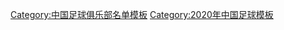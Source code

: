 {{Football squad with groups
|name=2020年中甲分类名单内蒙古
|bgcolor=#ffff00
|bordercolor=#CC0033
|textcolor=#000000
|title=[[内蒙古中优足球俱乐部|<span style="color:#000000">呼和浩特</span>]] — [[2020年中国足球甲级联赛|<span style="color:#000000">2020年</span>]][[中国足球甲级联赛|<span style="color:#000000">中甲联赛第 13 名</span>]]
|group1=全年参赛球员
|list1=<div>
{{Football squad2 player|no=1|name=[[耿晓峰]]}}
{{Football squad2 player|no=2|name=[[苏士豪]]}}
{{Football squad2 player|no=3|name=[[陈方舟]]}}
{{Football squad2 player|no=6|name=[[徐擎]]}}
{{Football squad2 player|no=7|name={{link-en|段杰毅|Duan Jieyi}}}}
{{Football squad2 player|no=8|name=[[李根 (足球运动员)|李根]]}}
{{Football squad2 player|no=11|name={{link-en|黄振飞|Huang Zhenfei}}}}
{{Football squad2 player|no=12|name=[[李申圆]]}}
{{Football squad2 player|no=14|name=[[盛鹏]]}}
{{Football squad2 player|no=15|name={{flagicon|SEN}} {{link-en|安德烈·考鲍莱尼·桑戈尔|André Senghor|-{zh-hans:桑戈尔;zh-hk:辛賀}-}}}}
{{Football squad2 player|no=16|name=[[徐磊]]}}
{{Football squad2 player|no=18|name=[[孙冠欧]]}}
{{Football squad2 player|no=19|name={{link-en|么旭辰|Yao Xuchen}}}}
{{Football squad2 player|no=22|name=[[邱凌枫]]}}
{{Football squad2 player|no=23|name=[[尹路]]}}
{{Football squad2 player|no=24|name=[[朱佳毅]]}}
{{Football squad2 player|no=26|name=[[王文轩]]}}
{{Football squad2 player|no=27|name=[[王博 (1982年)|王博]]}}
{{Football squad2 player|no=28|name=[[于帅]]}}
{{Football squad2 player|no=30|name=[[陈泉江]]}}
{{Football squad2 player|no=31|name={{flagicon|BRA}} [[奧古斯托·帕切科·弗拉加|-{zh-hans:古托;zh-hk:古圖}-]]}}
{{Football squad2 player|no=33|name={{link-en|李建 (足球运动员)|Li Jian (footballer, born March 1985)|李建}}}}
{{Football squad2 player|no=35|name=[[方昊 (足球运动员)|方昊]]}}
{{Football squad2 player|no=36|name=[[周正 (足球运动员)|周正]]}}
{{Football squad2 player|no=37|name=[[高增翔]]}}
{{Football squad2 player|no=51|name=[[范恒博]]}}
{{Football squad2 player|no=53|name=[[赛达尔·斯依提江|赛达尔]]}}
{{Football squad2 player|no=54|name=[[张啸天]]}}
</div>
|group2=夏季转入球员
|list2=<div>
{{Football squad2 player|no=4|name=[[张天翔]]}}
{{Football squad2 player|no=9|name={{flagicon|AUS}} {{flagicon|HKG}} [[黄振声 (足球运动员)|黄振声]]}}
{{Football squad2 player|no=13|name=[[李皓然]]}}
{{Football squad2 player|no=39|name=[[庞嘉俊]]}}
</div>
|group3=夏季转出球员
|list3=<div>
{{Football squad2 player|no=32|name=[[麦高崚]]}}
{{Football squad2 player|no=34|name=[[马翊伦]]}}
{{Football squad2 player|no=38|name=[[孙睿]]}}
{{Football squad2 player|no=52|name=[[张正 (足球运动员)|张正]]}}
{{Football squad2 player|no=55|name=[[冯昊天]]}}
</div>
|group4=主教练
|list4={{flagicon|KOR}} {{link-en|崔震瀚|Choi Jin-han}}
}}
<noinclude>
{{DEFAULTSORT:Nei Mongol Zhongyou F.C. Squad 2020}}
[[Category:中国足球俱乐部名单模板]]
[[Category:2020年中国足球模板]]
</noinclude>